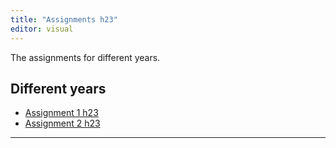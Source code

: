 ```yaml
---
title: "Assignments h23"
editor: visual
---
```


The assignments for different years.

## Different years

-   [Assignment 1 h23](ass1/ass1-h23.qmd)
-   [Assignment 2 h23](ass2/ass2-h23.qmd)

------------------------------------------------------------------------
